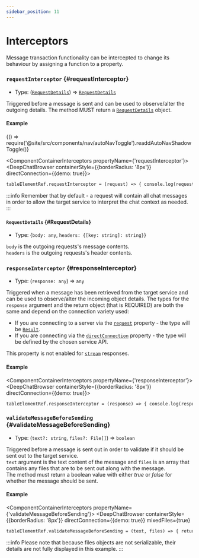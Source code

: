```yaml
---
sidebar_position: 11
---
```


# Interceptors

Message transaction functionality can be intercepted to change its behaviour by assigning a function to a property.

### `requestInterceptor` {#requestInterceptor}

- Type: ([`RequestDetails`](#RequestDetails)) => [`RequestDetails`](#RequestDetails)

Triggered before a message is sent and can be used to observe/alter the outgoing details. The method MUST return a [`RequestDetails`](#RequestDetails) object.

#### Example


<BrowserOnly>{() => require('@site/src/components/nav/autoNavToggle').readdAutoNavShadowToggle()}</BrowserOnly>

<ComponentContainerInterceptors propertyName={'requestInterceptor'}>
  <DeepChatBrowser containerStyle={{borderRadius: '8px'}} directConnection={{demo: true}}></DeepChatBrowser>
</ComponentContainerInterceptors>

<Tabs>
<TabItem value="js" label="Code">

```html
tableElementRef.requestInterceptor = (request) => { console.log(request); return request; };
```

</TabItem>
</Tabs>

<LineBreak></LineBreak>

:::info
Remember that by default - a request will contain all chat messages in order to allow the target service to interpret the chat context as needed.
:::

<LineBreak></LineBreak>

#### `RequestDetails` {#RequestDetails}

- Type: {`body: any`, `headers: {[key: string]: string}`}

`body` is the outgoing requests's message contents. <br />
`headers` is the outgoing requests's header contents. <br />

<LineBreak></LineBreak>

### `responseInterceptor` {#responseInterceptor}

- Type: (`response: any`) => `any`

Triggered when a message has been retrieved from the target service and can be used to observe/alter the incoming object details.
The types for the `response` argument and the return object (that is REQUIRED) are both the same and depend on the connection variety used:

- If you are connecting to a server via the [`request`](HERE) property - the type will be [`Result`](./connect/#Result).
- If you are connecting via the [`directConnection`](HERE) property - the type will be defined by the chosen service API.

This property is not enabled for [`stream`](https://deepchat.dev/docs/connect#stream) responses.

#### Example

<ComponentContainerInterceptors propertyName={'responseInterceptor'}>
  <DeepChatBrowser containerStyle={{borderRadius: '8px'}} directConnection={{demo: true}}></DeepChatBrowser>
</ComponentContainerInterceptors>

<Tabs>
<TabItem value="js" label="Code">

```html
tableElementRef.responseInterceptor = (response) => { console.log(response); return response; };
```

</TabItem>
</Tabs>

<LineBreak></LineBreak>

### `validateMessageBeforeSending` {#validateMessageBeforeSending}

- Type: (`text?: string`, `files?: File[]`) => `boolean`

Triggered before a message is sent out in order to validate if it should be sent out to the target service. <br />
`text` argument is the text content of the message and `files` is an array that contains any files that are to be sent out along with the message. <br />
The method must return a boolean value with either _true_ or _false_ for whether the message should be sent.

#### Example

<ComponentContainerInterceptors propertyName={'validateMessageBeforeSending'}>
  <DeepChatBrowser
    containerStyle={{borderRadius: '8px'}}
    directConnection={{demo: true}}
    mixedFiles={true}
  ></DeepChatBrowser>
</ComponentContainerInterceptors>

<Tabs>
<TabItem value="js" label="Code">

```html
tableElementRef.validateMessageBeforeSending = (text, files) => { return text ? true : false };
```

</TabItem>
</Tabs>

<LineBreak></LineBreak>

:::info
Please note that because files objects are not serializable, their details are not fully displayed in this example.
:::

<LineBreak></LineBreak>
